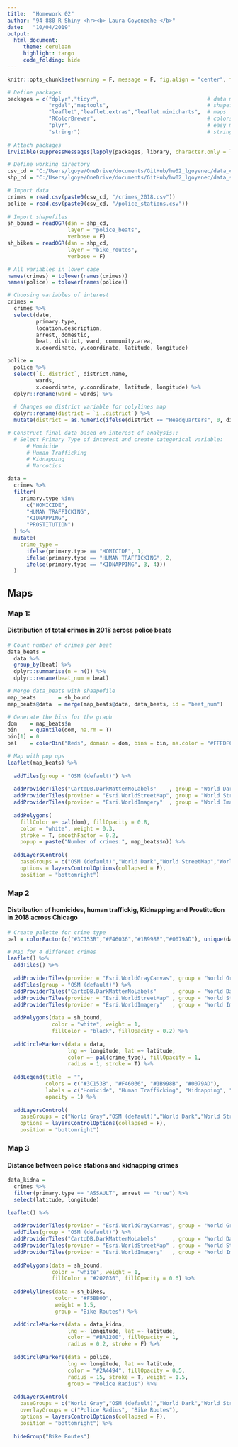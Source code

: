 ```yaml
---
title:  "Homework 02"
author: "94-880 R Shiny <hr><b> Laura Goyeneche </b>"
date:   "10/04/2019"
output:
  html_document:
     theme: cerulean
     highlight: tango
     code_folding: hide
---
```


<style>
.html-widget {
    margin: auto;
}
</style>

```r
knitr::opts_chunk$set(warning = F, message = F, fig.align = "center", fig.width = 8, fig.height = 8)
```

```r
# Define packages
packages = c("dplyr","tidyr",                                  # data manipulation
             "rgdal","maptools",                               # shapefiles
             "leaflet","leaflet.extras","leaflet.minicharts",  # maps
             "RColorBrewer",                                   # colors palettes
             "plyr",                                           # easy merge
             "stringr")                                        # strings manipulation
                                                     
# Attach packages
invisible(suppressMessages(lapply(packages, library, character.only = T)))

# Define working directory
csv_cd = "C:/Users/lgoye/OneDrive/documents/GitHub/hw02_lgoyenec/data_csv"
shp_cd = "C:/Users/lgoye/OneDrive/documents/GitHub/hw02_lgoyenec/data_shp"

# Import data
crimes = read.csv(paste0(csv_cd, "/crimes_2018.csv"))
police = read.csv(paste0(csv_cd, "/police_stations.csv"))
  
# Import shapefiles
sh_bound = readOGR(dsn = shp_cd, 
                   layer = "police_beats", 
                   verbose = F)
sh_bikes = readOGR(dsn = shp_cd, 
                   layer = "bike_routes", 
                   verbose = F)
```

```r
# All variables in lower case
names(crimes) = tolower(names(crimes))
names(police) = tolower(names(police))

# Choosing variables of interest
crimes = 
  crimes %>% 
  select(date, 
         primary.type, 
         location.description, 
         arrest, domestic, 
         beat, district, ward, community.area, 
         x.coordinate, y.coordinate, latitude, longitude) 

police = 
  police %>%
  select(`ï..district`, district.name, 
         wards,
         x.coordinate, y.coordinate, latitude, longitude) %>%
  dplyr::rename(ward = wards) %>%
  
  # Changes on district variable for polylines map
  dplyr::rename(district = `ï..district`) %>%
  mutate(district = as.numeric(ifelse(district == "Headquarters", 0, district)))

# Construct final data based on interest of analysis:: 
  # Select Primary Type of interest and create categorical variable:
      # Homicide
      # Human Trafficking 
      # Kidnapping
      # Narcotics

data = 
  crimes %>%
  filter(
    primary.type %in% 
      c("HOMICIDE", 
      "HUMAN TRAFFICKING", 
      "KIDNAPPING", 
      "PROSTITUTION")
  ) %>%
  mutate(
    crime_type =
      ifelse(primary.type == "HOMICIDE", 1, 
      ifelse(primary.type == "HUMAN TRAFFICKING", 2,
      ifelse(primary.type == "KIDNAPPING", 3, 4)))
  )
```

## Maps  {.tabset .tabset-fade .tabset-pills}
### Map 1:
#### Distribution of total crimes in 2018 across police beats
```r
# Count number of crimes per beat
data_beats = 
  data %>%
  group_by(beat) %>% 
  dplyr::summarise(n = n()) %>%
  dplyr::rename(beat_num = beat)

# Merge data_beats with shaapefile
map_beats       = sh_bound
map_beats@data  = merge(map_beats@data, data_beats, id = "beat_num")

# Generate the bins for the graph
dom    = map_beats$n
bin    = quantile(dom, na.rm = T)
bin[1] = 0
pal    = colorBin("Reds", domain = dom, bins = bin, na.color = "#FFFDFC")

# Map with pop ups
leaflet(map_beats) %>%
  
  addTiles(group = "OSM (default)") %>%
  
  addProviderTiles("CartoDB.DarkMatterNoLabels"    , group = "World Dark") %>% 
  addProviderTiles(provider = "Esri.WorldStreetMap", group = "World StreetMap") %>%
  addProviderTiles(provider = "Esri.WorldImagery"  , group = "World Imagery") %>%
  
  addPolygons(
    fillColor =~ pal(dom), fillOpacity = 0.8,
    color = "white", weight = 0.3, 
    stroke = T, smoothFactor = 0.2,
    popup = paste("Number of crimes:", map_beats$n)) %>%
  
  addLayersControl(
    baseGroups = c("OSM (default)","World Dark","World StreetMap","World Imagery"),
    options = layersControlOptions(collapsed = F),
    position = "bottomright") 
```

### Map 2
#### Distribution of homicides, human traffickig, Kidnapping and Prostitution in 2018 across Chicago 
```r
# Create palette for crime type
pal = colorFactor(c("#3C153B","#F46036","#1B998B","#0079AD"), unique(data$crime_type))

# Map for 4 different crimes
leaflet() %>%
  addTiles() %>%
  
  addProviderTiles(provider = "Esri.WorldGrayCanvas", group = "World Gray") %>%
  addTiles(group = "OSM (default)") %>%
  addProviderTiles("CartoDB.DarkMatterNoLabels"     , group = "World Dark") %>% 
  addProviderTiles(provider = "Esri.WorldStreetMap" , group = "World StreetMap") %>%
  addProviderTiles(provider = "Esri.WorldImagery"   , group = "World Imagery") %>%
  
  addPolygons(data = sh_bound, 
              color = "white", weight = 1, 
              fillColor = "black", fillOpacity = 0.2) %>%
  
  addCircleMarkers(data = data,
                   lng =~ longitude, lat =~ latitude, 
                   color =~ pal(crime_type), fillOpacity = 1, 
                   radius = 1, stroke = T) %>%
  
  addLegend(title  = "", 
            colors = c("#3C153B", "#F46036", "#1B998B", "#0079AD"), 
            labels = c("Homicide", "Human Trafficking", "Kidnapping", "Prostitution"),
            opacity = 1) %>%
  
  addLayersControl(
    baseGroups = c("World Gray","OSM (default)","World Dark","World StreetMap","World Imagery"),
    options = layersControlOptions(collapsed = F),
    position = "bottomright") 
```

### Map 3
#### Distance between police stations and kidnapping crimes
```r
data_kidna =
  crimes %>%
  filter(primary.type == "ASSAULT", arrest == "true") %>%
  select(latitude, longitude) 

leaflet() %>%
  
  addProviderTiles(provider = "Esri.WorldGrayCanvas", group = "World Gray") %>%
  addTiles(group = "OSM (default)") %>%
  addProviderTiles("CartoDB.DarkMatterNoLabels"     , group = "World Dark") %>% 
  addProviderTiles(provider = "Esri.WorldStreetMap" , group = "World StreetMap") %>%
  addProviderTiles(provider = "Esri.WorldImagery"   , group = "World Imagery") %>%
  
  addPolygons(data = sh_bound, 
              color = "white", weight = 1, 
              fillColor = "#202030", fillOpacity = 0.6) %>%
  
  addPolylines(data = sh_bikes, 
               color = "#F5BB00",
               weight = 1.5,
               group = "Bike Routes") %>%

  addCircleMarkers(data = data_kidna,
                   lng =~ longitude, lat =~ latitude,
                   color = "#BA1200", fillOpacity = 1,
                   radius = 0.2, stroke = F) %>%
  
  addCircleMarkers(data = police,
                   lng =~ longitude, lat =~ latitude,
                   color = "#2A4494", fillOpacity = 0.5,
                   radius = 15, stroke = T, weight = 1.5,
                   group = "Police Radius") %>%
  
  addLayersControl(
    baseGroups = c("World Gray","OSM (default)","World Dark","World StreetMap","World Imagery"),
    overlayGroups = c("Police Radius", "Bike Routes"),
    options = layersControlOptions(collapsed = F),
    position = "bottomright") %>%
  
  hideGroup("Bike Routes")

```


